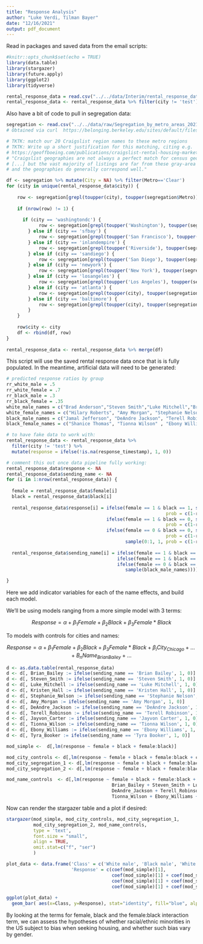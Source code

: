 ```yaml
---
title: "Response Analysis"
author: "Luke Verdi, Tilman Bayer"
date: "12/16/2021"
output: pdf_document
---
```


Read in packages and saved data from the email scripts:

```r
#knitr::opts_chunk$set(echo = TRUE)
library(data.table)
library(stargazer)
library(future.apply)
library(ggplot2)
library(tidyverse)

rental_response_data = read.csv("../../data/Interim/rental_response_data.csv") 
rental_response_data <- rental_response_data %>% filter(city != 'test')
```

Also have a bit of code to pull in segregation data:

```r
segregation <- read.csv("../../data/raw/Segregation_by_metro_areas_2021-10.csv")
# Obtained via curl  https://belonging.berkeley.edu/sites/default/files/2021-10/Segregation%20by%20metro%20areas%20CSV.zip | zcat >> Segregation_by_metro_areas_2021-10.csv

# TKTK: match our 20 Craigslist region names to these metro regions
# TKTK: Write up a short justification for this matching, citing e.g.
# https://geoffboeing.com/publications/craigslist-rental-housing-markets/ :
# "Craigslist geographies are not always a perfect match for census geographies
# [...] but the vast majority of listings are far from these gray-area boundaries 
# and the geographies do generally correspond well."

df <- segregation %>% mutate(City = NA) %>% filter(Metro=='Clear') 
for (city in unique(rental_response_data$city)) {
  
    row <- segregation[grepl(toupper(city), toupper(segregation$Metro)),]
    
    if (nrow(row) != 1) {
      
      if (city == 'washingtondc') {
            row <- segregation[grepl(toupper('Washington'), toupper(segregation$Metro)),]
        } else if (city == 'sfbay') {
            row <- segregation[grepl(toupper('San Francisco'), toupper(segregation$Metro)),]
        } else if (city == 'inlandempire') {
            row <- segregation[grepl(toupper('Riverside'), toupper(segregation$Metro)),]
        } else if (city == 'sandiego') {
            row <- segregation[grepl(toupper('San Diego'), toupper(segregation$Metro)),]
        } else if (city == 'newyork') {
            row <- segregation[grepl(toupper('New York'), toupper(segregation$Metro)),]
        } else if (city == 'losangeles') {
            row <- segregation[grepl(toupper('Los Angeles'), toupper(segregation$Metro)),]
        } else if (city == 'atlanta') {
            row <- segregation[grepl(toupper(city), toupper(segregation$Metro)),]
        } else if (city == 'baltimore') {
            row <- segregation[grepl(toupper(city), toupper(segregation$Metro)),]
        }
    } 
    
    row$city <- city
    df <- rbind(df, row)
}
  
rental_response_data <- rental_response_data %>% merge(df)
```

This script will use the saved rental response data once that is is fully populated. In the meantime, artificial data will need to be generated:

```r
# predicted response ratios by group
rr_white_male = .5
rr_white_female = .7
rr_black_male = .3
rr_black_female = .35
white_male_names = c("Brad Anderson","Steven Smith","Luke Mitchell","Brian Bailey")
white_female_names = c("Hilary Roberts", "Amy Morgan", "Stephanie Nelson", "Kristen Hall")
black_male_names = c("Jamal Jefferson", "DeAndre Jackson", "Terell Robinson", "Jayvon Carter")
black_female_names = c("Shanice Thomas", "Tionna Wilson" , "Ebony Williams", "Tyra Booker")

# to have fake data to work with:
rental_response_data <- rental_response_data %>%
  filter(city != 'test') %>%
  mutate(response = ifelse(!is.na(response_timestamp), 1, 0))

# comment this out once data pipeline fully working:
rental_response_data$response <- NA
rental_response_data$sending_name <- NA
for (i in 1:nrow(rental_response_data)) {
  
  female = rental_response_data$female[i]
  black = rental_response_data$black[i]
  
  rental_response_data$response[i] = ifelse(female == 1 & black == 1, sample(0:1, 1, 
                                                           prob = c(1-rr_black_female, rr_black_female)),
                                     ifelse(female == 1 & black == 0, sample(0:1, 1, 
                                                           prob = c(1-rr_white_female, rr_white_female)), 
                                     ifelse(female == 0 & black == 0, sample(0:1, 1, 
                                                           prob = c(1-rr_white_male, rr_white_male)),
                                            sample(0:1, 1, prob = c(1-rr_black_male, rr_black_male)))))
  
  rental_response_data$sending_name[i] = ifelse(female == 1 & black == 1, sample(black_female_names),
                                         ifelse(female == 1 & black == 0, sample(white_female_names), 
                                         ifelse(female == 0 & black == 0, sample(white_male_names),
                                            sample(black_male_names))))

}
```

Here we add indicator variables for each of the name effects, and build each model. 

We'll be using models ranging from a more simple model with 3 terms:

$$Response=\alpha+\beta_{1}Female+\beta_{2}Black+\beta_{3}Female*Black$$

To models with controls for cities and names:

$$Response=\alpha+\beta_{1}Female+\beta_{2}Black+\beta_{3}Female*Black + \beta_{i}City_{Chicago} + ... + B_{n}Name_{Brian Bailey} + ...$$


```r
d <- as.data.table(rental_response_data)
d <- d[, Brian_Bailey := ifelse(sending_name == 'Brian Bailey', 1, 0)]
d <- d[, Steven_Smith := ifelse(sending_name == 'Steven Smith', 1, 0)]
d <- d[, Luke_Mitchell := ifelse(sending_name == 'Luke Mitchell', 1, 0)]
d <- d[, Kristen_Hall := ifelse(sending_name == 'Kristen Hall', 1, 0)]
d <- d[, Stephanie_Nelson := ifelse(sending_name == 'Stephanie Nelson', 1, 0)]
d <- d[, Amy_Morgan := ifelse(sending_name == 'Amy Morgan', 1, 0)]
d <- d[, DeAndre_Jackson := ifelse(sending_name == 'DeAndre Jackson', 1, 0)]
d <- d[, Terell_Robinson := ifelse(sending_name == 'Terell Robinson', 1, 0)]
d <- d[, Jayvon_Carter := ifelse(sending_name == 'Jayvon Carter', 1, 0)]
d <- d[, Tionna_Wilson := ifelse(sending_name == 'Tionna Wilson', 1, 0)]
d <- d[, Ebony_Williams := ifelse(sending_name == 'Ebony Williams', 1, 0)]
d <- d[, Tyra_Booker := ifelse(sending_name == 'Tyra Booker', 1, 0)]

mod_simple <-  d[,lm(response ~ female + black + female:black)]

mod_city_controls <- d[,lm(response ~ female + black + female:black + city)]
mod_city_segregation_1 <- d[,lm(response ~ female + black + female:black + Divergence)] 
mod_city_segregation_2 <- d[,lm(response ~ female + black + female:black + Segregation.Category)] 

mod_name_controls  <- d[,lm(response ~ female + black + female:black + city + 
                                       Brian_Bailey + Steven_Smith + Luke_Mitchell + 
                                       DeAndre_Jackson + Terell_Robinson + Jayvon_Carter + 
                                       Tionna_Wilson + Ebony_Williams + Tyra_Booker)] 
```

Now can render the stargazer table and a plot if desired:

```r
stargazer(mod_simple, mod_city_controls, mod_city_segregation_1, 
          mod_city_segregation_2, mod_name_controls,
          type = 'text',
          font.size = "small",
          align = TRUE,
          omit.stat=c("f", "ser")
          )

plot_data <- data.frame('Class' = c('White male', 'Black male', 'White Female', 'Black Female'),
                        'Response' = c(coef(mod_simple)[1], 
                                       coef(mod_simple)[1] + coef(mod_simple)[3], 
                                       coef(mod_simple)[1] + coef(mod_simple)[2], 
                                       coef(mod_simple)[1] + coef(mod_simple)[2] + coef(mod_simple)[3] + coef(mod_simple)[4]))
 
ggplot(plot_data) +
  geom_bar( aes(x=Class, y=Response), stat="identity", fill="blue", alpha=0.8)
```

By looking at the terms for female, black and the female:black interaction term, we can assess the hypotheses of whether racial/ethnic minorities in the US subject to bias when seeking housing, and whether such bias vary by gender.
